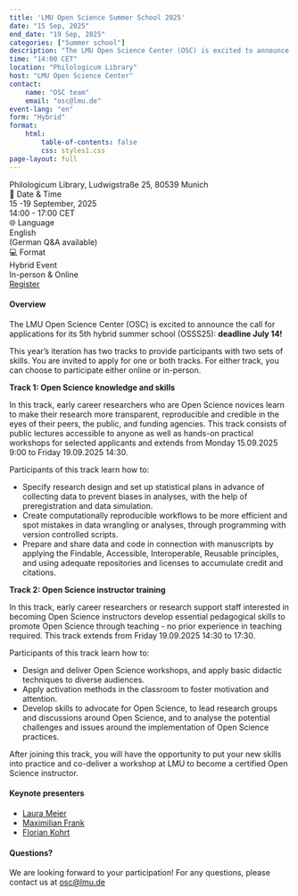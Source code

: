 ```yaml
---
title: 'LMU Open Science Summer School 2025' 
date: "15 Sep, 2025"
end_date: "19 Sep, 2025"
categories: ["Summer school"]
description: "The LMU Open Science Center (OSC) is excited to announce the call for applications for its 5th hybrid summer school (OSSS25): deadline July 14! This year's iteration has two tracks to provide participants with two sets of skills. You are invited to apply for one or both tracks. For either track, you can choose to participate either online or in-person."
time: "14:00 CET"
location: "Philologicum Library"
host: "LMU Open Science Center"
contact: 
    name: "OSC team"
    email: "osc@lmu.de"
event-lang: "en"
form: "Hybrid"
format: 
    html:
        table-of-contents: false
        css: styles1.css
page-layout: full
---
```

<!-- Load Font Awesome (goes right after YAML) -->
<link rel = "stylesheet"  href = "https://cdn.jsdelivr.net/npm/bootstrap-icons@1.11.2/font/bootstrap-icons.css">

```{=html}

<div class = "event-detail">
    <div class="event-location event-item">
        <a href="https://www.google.com/maps/place/Ludwigstraße+25,+80539+München,+Germany" target="_blank" style="text-decoration: none; color: inherit;">
        <div class="location-container">
          <i class="bi bi-geo-alt-fill"></i>
          <div class="location-text">
            Philologicum Library, Ludwigstraße 25, 80539 Munich 
          </div>
        </div>
        </a>
    </div>
    <div class="event-meta">
        <div class="meta-item">
            <div class="meta-label">📅 Date & Time</div>
            <div class="meta-value">15 -19 September, 2025<br>14:00 - 17:00 CET</div>
        </div>
        <div class="meta-item">
            <div class="meta-label">🌐 Language</div>
            <div class="meta-value">English<br>(German Q&A available)</div>
        </div>
        <div class="meta-item">
            <div class="meta-label">💻 Format</div>
            <div class="meta-value">Hybrid Event<br>In-person & Online</div>
        </div>
    </div>
    <div class = "register-button">
        <a href="https://www.pretix.osc.lmu.de/lmu-osc/OSSS25/" target = "_blank">Register</a>
    </div>

</div>

```


#### **Overview**
The LMU Open Science Center (OSC) is excited to announce the call for applications for its 5th hybrid summer school (OSSS25): **deadline July 14!**

This year's iteration has two tracks to provide participants with two sets of skills. You are invited to apply for one or both tracks. For either track, you can choose to participate either online or in-person.

**Track 1: Open Science knowledge and skills**

In this track, early career researchers who are Open Science novices learn to make their research more transparent, reproducible and credible in the eyes of their peers, the public, and funding agencies. This track consists of public lectures accessible to anyone as well as hands-on practical workshops for selected applicants and extends from Monday 15.09.2025 9:00 to Friday 19.09.2025 14:30.

Participants of this track learn how to:

- Specify research design and set up statistical plans in advance of collecting data to prevent biases in analyses, with the help of preregistration and data simulation. 
- Create computationally reproducible workflows to be more efficient and spot mistakes in data wrangling or analyses, through programming with version controlled scripts. 
- Prepare and share data and code in connection with manuscripts by applying the Findable, Accessible, Interoperable, Reusable principles, and using adequate repositories and licenses to accumulate credit and citations.

**Track 2: Open Science instructor training**

In this track, early career researchers or research support staff interested in becoming Open Science instructors develop essential pedagogical skills to promote Open Science through teaching - no prior experience in teaching required. This track extends from Friday 19.09.2025 14:30 to 17:30.

Participants of this track learn how to:

- Design and deliver Open Science workshops, and apply basic didactic techniques to diverse audiences.
- Apply activation methods in the classroom to foster motivation and attention.
- Develop skills to advocate for Open Science, to lead research groups and discussions around Open Science, and to analyse the potential challenges and issues around the implementation of Open Science practices.

After joining this track, you will have the opportunity to put your new skills into practice and co-deliver a workshop at LMU to become a certified Open Science instructor.

#### **Keynote presenters**
<div class="instructor-links">
* [Laura Meier](https://www.osc.uni-muenchen.de/members/individual_members/fellows/meier/index.html){target="_blank"}
* [Maximilian Frank](https://www.osc.uni-muenchen.de/members/individual_members/fellows/frank/index.html){target="_blank"}
* [Florian Kohrt](https://www.osc.uni-muenchen.de/members/individual_members/fellows/kohrt/index.html){target="_blank"}
</div>


#### **Questions?** 
We are looking forward to your participation! For any questions, please contact us at <span class="instructor-links">[osc@lmu.de](mailto:osc@lmu.de)</span>
